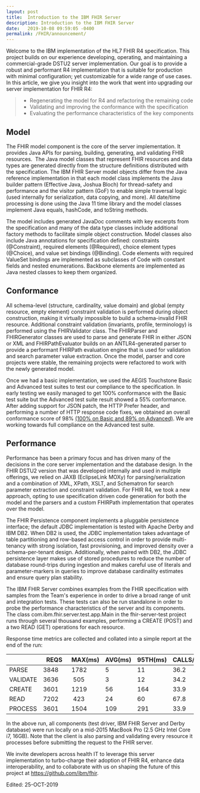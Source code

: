 ```yaml
---
layout: post
title:  Introduction to the IBM FHIR Server
description: Introduction to the IBM FHIR Server
date:   2019-10-08 09:59:05 -0400
permalink: /FHIR/announcement/
---
```


Welcome to the IBM implementation of the HL7 FHIR R4 specification. This project builds on our experience developing, operating, and maintaining a commercial-grade DSTU2 server implementation. Our goal is to provide a robust and performant R4 implementation that is suitable for production with minimal configuration; yet customizable for a wide range of use cases. In this article, we give you insight into the work that went into upgrading our server implementation for FHIR R4: 

> - Regenerating the model for R4 and refactoring the remaining code
> - Validating and improving the conformance with the specification
> - Evaluating the performance characteristics of the key components

## Model
The FHIR model component is the core of the server implementation. It provides Java APIs for parsing, building, generating, and validating FHIR resources.  The Java model classes that represent FHIR resources and data types are generated directly from the structure definitions distributed with the specification. The IBM FHIR Server model objects differ from the Java reference implementation in that each model class implements the Java builder pattern (Effective Java, Joshua Bloch) for thread-safety and performance and the visitor pattern (GoF) to enable simple traversal logic (used internally for serialization, data copying, and more). All date/time processing is done using the Java 11 time library and the model classes implement Java equals, hashCode, and toString methods.

The model includes generated JavaDoc comments with key excerpts from the specification and many of the data type classes include additional factory methods to facilitate simple object construction. Model classes also include Java annotations for specification defined: constraints (@Constraint), required elements (@Required), choice element types (@Choice), and value set bindings (@Binding). Code elements with required ValueSet bindings are implemented as subclasses of Code with constant fields and nested enumerations. Backbone elements are implemented as Java nested classes to keep them organized.

## Conformance
All schema-level (structure, cardinality, value domain) and global (empty resource, empty element) constraint validation is performed during object construction, making it virtually impossible to build a schema-invalid FHIR resource. Additional constraint validation (invariants, profile, terminology) is performed using the FHIRValidator class. The FHIRParser and FHIRGenerator classes are used to parse and generate FHIR in either JSON or XML and FHIRPathEvaluator builds on an ANTLR4-generated parser to provide a performant FHIRPath evaluation engine that is used for validation and search parameter value extraction. Once the model, parser and core projects were stable, the remaining projects were refactored to work with the newly generated model.

Once we had a basic implementation, we used the AEGIS Touchstone Basic and Advanced test suites to test our compliance to the specification. In early testing we easily managed to get 100% conformance with the Basic test suite but the Advanced test suite result showed a 55% conformance. After adding support for JSON patch, the HTTP Prefer header, and performing a number of HTTP response code fixes, we obtained an overall conformance score of 98% [(100% on Basic and 89% on Advanced)]. We are working towards full compliance on the Advanced test suite.

## Performance
Performance has been a primary focus and has driven many of the decisions in the core server implementation and the database design. In the FHIR DSTU2 version that was developed internally and used in multiple offerings, we relied on JAXB (EclipseLink MOXy) for parsing/serialization and a combination of XML, XPath, XSLT, and Schematron for search parameter extraction and constraint validation. For FHIR R4, we took a new approach, opting to use specification driven code generation for both the model and the parsers and a custom FHIRPath implementation that operates over the model.

The FHIR Persistence component implements a pluggable persistence interface; the default JDBC implementation is tested with Apache Derby and IBM DB2. When DB2 is used, the JDBC implementation takes advantage of table partitioning and row-based access control in order to provide multi-tenancy with strong isolation, fast provisioning, and improved density over a schema-per-tenant design. Additionally, when paired with DB2, the JDBC persistence layer makes use of stored procedures to reduce the number of database round-trips during ingestion and makes careful use of literals and parameter-markers in queries to improve database cardinality estimates and ensure query plan stability.

The IBM FHIR Server combines examples from the FHIR specification with samples from the Team's experience in order to drive a broad range of unit and integration tests. These tests can also be run standalone in order to probe the performance characteristics of the server and its components. The class com.ibm.fhir.server.test.app.Main in the fhir-server-test project runs through several thousand examples, performing a CREATE (POST) and a two READ (GET) operations for each resource. 

Response time metrics are collected and collated into a simple report at the end of the run:

|         |  REQS  |  MAX(ms)  | AVG(ms) | 95TH(ms) | CALLS/s |
| ------  | ------ | --------- | ------- | -------  | ------- |
|PARSE    | 3848   | 1782      | 5       | 11       | 36.2    |
|VALIDATE | 3636   | 505       | 3       | 12       | 34.2    |
|CREATE   | 3601   | 1219      | 56      | 164      | 33.9    |
|READ     | 7202   | 423       | 24      | 60       | 67.8    |
|PROCESS  | 3601   | 1504      | 109     | 291      | 33.9    | 

In the above run, all components (test driver, IBM FHIR Server and Derby database) were run locally on a mid-2015 MacBook Pro (2.5 GHz Intel Core i7, 16GB). Note that the client is also parsing and validating every resource it processes before submitting the request to the FHIR server.

We invite developers across health IT to leverage this server implementation to turbo-charge their adoption of FHIR R4, enhance data interoperability, and to collaborate with us on shaping the future of this project at https://github.com/ibm/fhir.

[(100% on Basic and 89% on Advanced)]: <https://touchstone.aegis.net/touchstone/analytics/published?month=201909&spec=FHIR%204.0.0&pa=HL7_FHIR_SERVER&testSystem=5d5e96a10a120e7f08942098&supportedOnly=true&cb=/HL7_FHIR_4_0_0>

Edited: 25-OCT-2019
